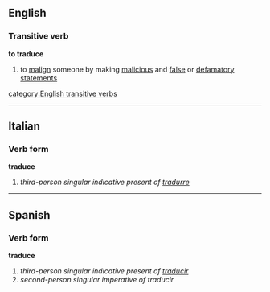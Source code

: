 ==English==
===Transitive verb===
'''to traduce'''
#to [[malign]] someone by making [[malicious]] and [[false]] or [[defamatory]] [[statement]]s
[[category:English transitive verbs]]

----

==Italian==
===Verb form===
'''traduce'''

# ''third-person singular indicative present of [[tradurre]]''

----

==Spanish==
===Verb form===
'''traduce'''

# ''third-person singular indicative present of [[traducir]]''
# ''second-person singular imperative of traducir''